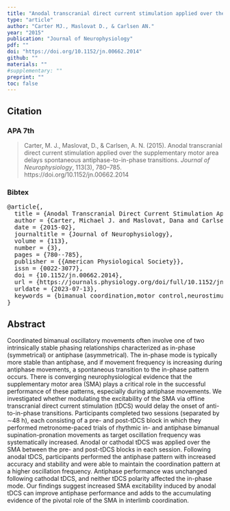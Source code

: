 ```yaml
---
title: "Anodal transcranial direct current stimulation applied over the supplementary motor area delays spontaneous antiphase-to-in-phase transitions"
type: "article"
author: "Carter MJ., Maslovat D., & Carlsen AN."
year: "2015"
publication: "Journal of Neurophysiology"
pdf: ""
doi: "https://doi.org/10.1152/jn.00662.2014"
github: ""
materials: ""
#supplementary: ""
preprint: ""
toc: false
---
```


## Citation

### APA 7th

> Carter, M. J., Maslovat, D., & Carlsen, A. N. (2015). Anodal transcranial direct current stimulation applied over the supplementary motor area delays spontaneous antiphase-to-in-phase transitions. *Journal of Neurophysiology*, 113(3), 780–785. https://doi.org/10.1152/jn.00662.2014

### Bibtex

<pre>
@article{,
  title = {Anodal Transcranial Direct Current Stimulation Applied over the Supplementary Motor Area Delays Spontaneous Antiphase-to-in-Phase Transitions},
  author = {Carter, Michael J. and Maslovat, Dana and Carlsen, Anthony N.},
  date = {2015-02},
  journaltitle = {Journal of Neurophysiology},
  volume = {113},
  number = {3},
  pages = {780--785},
  publisher = {{American Physiological Society}},
  issn = {0022-3077},
  doi = {10.1152/jn.00662.2014},
  url = {https://journals.physiology.org/doi/full/10.1152/jn.00662.2014},
  urldate = {2023-07-13},
  keywords = {bimanual coordination,motor control,neurostimulation,phase transition}
}
</pre>

## Abstract

Coordinated bimanual oscillatory movements often involve one of two intrinsically stable phasing relationships characterized as in-phase (symmetrical) or antiphase (asymmetrical). The in-phase mode is typically more stable than antiphase, and if movement frequency is increasing during antiphase movements, a spontaneous transition to the in-phase pattern occurs. There is converging neurophysiological evidence that the supplementary motor area (SMA) plays a critical role in the successful performance of these patterns, especially during antiphase movements. We investigated whether modulating the excitability of the SMA via offline transcranial direct current stimulation (tDCS) would delay the onset of anti-to-in-phase transitions. Participants completed two sessions (separated by ∼48 h), each consisting of a pre- and post-tDCS block in which they performed metronome-paced trials of rhythmic in- and antiphase bimanual supination-pronation movements as target oscillation frequency was systematically increased. Anodal or cathodal tDCS was applied over the SMA between the pre- and post-tDCS blocks in each session. Following anodal tDCS, participants performed the antiphase pattern with increased accuracy and stability and were able to maintain the coordination pattern at a higher oscillation frequency. Antiphase performance was unchanged following cathodal tDCS, and neither tDCS polarity affected the in-phase mode. Our findings suggest increased SMA excitability induced by anodal tDCS can improve antiphase performance and adds to the accumulating evidence of the pivotal role of the SMA in interlimb coordination.

